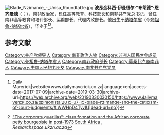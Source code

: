 [[File:Blade_Nzimande_-_Unisa_Roundtable.jpg|thumb]]
'''波昂金科西·伊曼纽尔·“布莱德”·恩齐曼德'''（{{lang-en|Bonginkosi Emmanuel "Blade" Nzimande}}；{{bd|1958年|4月14日|||catIdx=Nzimande}}），[[南非|南非]]政治家，现任高等教育、科技部长和[[南非共产党|南非共产党]]总书记，曾任南非高等教育和培训部长、运输部长、代理内政部长。他出生于[[纳塔尔省|纳塔尔省]]（今[[夸祖鲁-纳塔尔省|夸祖鲁-纳塔尔省]]）{{le|姆松杜兹地方自治市|Msunduzi Local Municipality}}{{le|伊登戴尔 (夸祖鲁-纳塔尔省)|Edendale, KwaZulu-Natal|伊登戴尔}}，毕业于{{le|纳塔尔大学|University of Natal}}<ref>{{Cite web|url=https://www.dailymaverick.co.za/opinionista/2015-07-15-blade-nzimande-and-the-criticism-of-court-judgments/#.WWHpD4TyvIU|title=Blade Nzimande and the criticism of court judgments {{!}} Daily Maverick|website=www.dailymaverick.co.za|language=en|access-date=2017-07-09|archive-date=2019-03-30|archive-url=https://web.archive.org/web/20190330030150/https://www.dailymaverick.co.za/opinionista/2015-07-15-blade-nzimande-and-the-criticism-of-court-judgments/#.WWHpD4TyvIU|dead-url=no}}</ref><ref>[http://researchspace.ukzn.ac.za/xmlui/handle/10413/7725 "The corporate guerillas": class formation and the African corporate petty bourgeoisie in post-1973 South Africa] {{Wayback|url=http://researchspace.ukzn.ac.za/xmlui/handle/10413/7725 |date=20200803112118 }}, ''Researchspace.ukzn.ac.za''</ref>。

== 参考文献 ==
{{Reflist}}

[[Category:共产党领导人|Category:共产党领导人]]
[[Category:南非政治人物|Category:南非政治人物]]
[[Category:非洲人国民大会成员|Category:非洲人国民大会成员]]
[[Category:夸祖鲁-纳塔尔省人|Category:夸祖鲁-纳塔尔省人]]
[[Category:南非政府部长|Category:南非政府部长]]
[[Category:莫桑比克裔南非人|Category:莫桑比克裔南非人]]
[[Category:中国人民的老朋友|Category:中国人民的老朋友]]
[[Category:南非共产党党员|Category:南非共产党党员]]